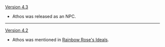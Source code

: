 {{Change History/Header}}
[[Version 4.3]]
* Athos was released as an NPC.
----
[[Version 4.2]]
* Athos was mentioned in [[Rainbow Rose's Ideals]].